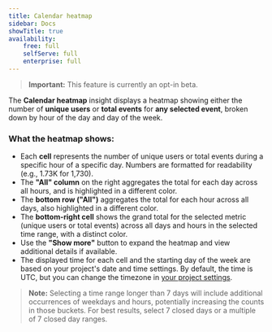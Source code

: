 ```yaml
---
title: Calendar heatmap
sidebar: Docs
showTitle: true
availability:
    free: full
    selfServe: full
    enterprise: full
---
```



> **Important:** This feature is currently an opt-in beta.

The **Calendar heatmap** insight displays a heatmap showing either the number of **unique users** or **total events** for **any selected event**, broken down by hour of the day and day of the week.

### What the heatmap shows:
- Each **cell** represents the number of unique users or total events during a specific hour of a specific day. Numbers are formatted for readability (e.g., 1.73K for 1,730).
- The **"All" column** on the right aggregates the total for each day across all hours, and is highlighted in a different color.
- The **bottom row ("All")** aggregates the total for each hour across all days, also highlighted in a different color.
- The **bottom-right cell** shows the grand total for the selected metric (unique users or total events) across all days and hours in the selected time range, with a distinct color.
- Use the **"Show more"** button to expand the heatmap and view additional details if available.
- The displayed time for each cell and the starting day of the week are based on your project's date and time settings. By default, the time is UTC, but you can change the timezone in [your project settings](https://us.posthog.com/settings/project-product-analytics#date-and-time).

<ProductScreenshot
  imageLight = "https://res.cloudinary.com/dmukukwp6/image/upload/Screenshot_2025_07_14_at_3_01_50_PM_2367cb2440.png" 
  imageDark = "https://res.cloudinary.com/dmukukwp6/image/upload/chd_1c288a0c04.png"
  alt="Calendar heatmap showing user activity patterns" 
  classes="rounded"
/>

> **Note:** Selecting a time range longer than 7 days will include additional occurrences of weekdays and hours, potentially increasing the counts in those buckets. For best results, select 7 closed days or a multiple of 7 closed day ranges.
